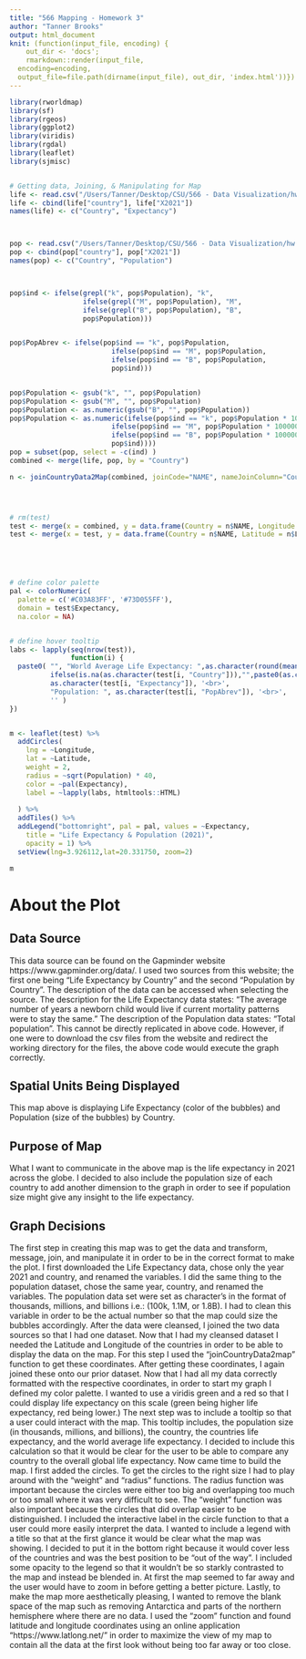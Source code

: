 ```yaml
---
title: "566 Mapping - Homework 3"
author: "Tanner Brooks"
output: html_document
knit: (function(input_file, encoding) {
    out_dir <- 'docs';
    rmarkdown::render(input_file,
  encoding=encoding,
  output_file=file.path(dirname(input_file), out_dir, 'index.html'))})
---
```




```r
library(rworldmap) 
library(sf)
library(rgeos)
library(ggplot2)
library(viridis)
library(rgdal)
library(leaflet)
library(sjmisc)


# Getting data, Joining, & Manipulating for Map
life <- read.csv("/Users/Tanner/Desktop/CSU/566 - Data Visualization/hw 3 - map/life_expectancy_years.csv")
life <- cbind(life["country"], life["X2021"])
names(life) <- c("Country", "Expectancy")



pop <- read.csv("/Users/Tanner/Desktop/CSU/566 - Data Visualization/hw 3 - map/population_total.csv")
pop <- cbind(pop["country"], pop["X2021"])
names(pop) <- c("Country", "Population")



pop$ind <- ifelse(grepl("k", pop$Population), "k", 
                  ifelse(grepl("M", pop$Population), "M", 
                  ifelse(grepl("B", pop$Population), "B", 
                  pop$Population)))


pop$PopAbrev <- ifelse(pop$ind == "k", pop$Population,
                         ifelse(pop$ind == "M", pop$Population,
                         ifelse(pop$ind == "B", pop$Population,
                         pop$ind)))


pop$Population <- gsub("k", "", pop$Population)
pop$Population <- gsub("M", "", pop$Population)
pop$Population <- as.numeric(gsub("B", "", pop$Population))
pop$Population <- as.numeric(ifelse(pop$ind == "k", pop$Population * 100000,
                         ifelse(pop$ind == "M", pop$Population * 1000000,
                         ifelse(pop$ind == "B", pop$Population * 1000000000,
                         pop$ind))))
pop = subset(pop, select = -c(ind) )
combined <- merge(life, pop, by = "Country")

n <- joinCountryData2Map(combined, joinCode="NAME", nameJoinColumn="Country")




# rm(test)
test <- merge(x = combined, y = data.frame(Country = n$NAME, Longitude = n$LON), by = "Country")
test <- merge(x = test, y = data.frame(Country = n$NAME, Latitude = n$LAT), by = "Country")





# define color palette
pal <- colorNumeric(
  palette = c('#C03A83FF', '#73D055FF'),
  domain = test$Expectancy,
  na.color = NA)


# define hover tooltip
labs <- lapply(seq(nrow(test)), 
               function(i) {
  paste0( "", "World Average Life Expectancy: ",as.character(round(mean(test[, "Expectancy"], na.rm = T),1)), '<br>',
          ifelse(is.na(as.character(test[i, "Country"])),"",paste0(as.character(test[i, "Country"]), "'s Life Expectancy: ")),
          as.character(test[i, "Expectancy"]), '<br>',
          "Population: ", as.character(test[i, "PopAbrev"]), '<br>',
          '' ) 
})


m <- leaflet(test) %>%
  addCircles(
    lng = ~Longitude, 
    lat = ~Latitude, 
    weight = 2,
    radius = ~sqrt(Population) * 40,
    color = ~pal(Expectancy),
    label = ~lapply(labs, htmltools::HTML)
    
  ) %>%
  addTiles() %>%
  addLegend("bottomright", pal = pal, values = ~Expectancy,
    title = "Life Expectancy & Population (2021)",
    opacity = 1) %>% 
  setView(lng=3.926112,lat=20.331750, zoom=2)

m
```








# About the Plot

## Data Source

This data source can be found on the Gapminder website https://www.gapminder.org/data/. I used two sources from this website; the first one being "Life Expectancy by Country" and the second "Population by Country". The description of the data can be accessed when selecting the source. The description for the Life Expectancy data states: "The average number of years a newborn child would live if current mortality patterns were to stay the same." The description of the Population data states: "Total population". This cannot be directly replicated in above code. However, if one were to download the csv files from the website and redirect the working directory for the files, the above code would execute the graph correctly.


## Spatial Units Being Displayed

This map above is displaying Life Expectancy (color of the bubbles) and Population (size of the bubbles) by Country.


## Purpose of Map

What I want to communicate in the above map is the life expectancy in 2021 across the globe. I decided to also include the population size of each country to add another dimension to the graph in order to see if population size might give any insight to the life expectancy.


## Graph Decisions

The first step in creating this map was to get the data and transform, message, join, and manipulate it in order to be in the correct format to make the plot. I first downloaded the Life Expectancy data, chose only the year 2021 and country, and renamed the variables. I did the same thing to the population dataset, chose the same year, country, and renamed the variables. The population data set were set as character's in the format of thousands, millions, and billions i.e.: (100k, 1.1M, or 1.8B). I had to clean this variable in order to be the actual number so that the map could size the bubbles accordingly. After the data were cleansed, I joined the two data sources so that I had one dataset. Now that I had my cleansed dataset I needed the Latitude and Longitude of the countries in order to be able to display the data on the map. For this step I used the "joinCountryData2map" function to get these coordinates. After getting these coordinates, I again joined these onto our prior dataset. Now that I had all my data correctly formatted with the respective coordinates, in order to start my graph I defined my color palette. I wanted to use a viridis green and a red so that I could display life expectancy on this scale (green being higher life expectancy, red being lower.) The next step was to include a tooltip so that a user could interact with the map. This tooltip includes, the population size (in thousands, millions, and billions), the country, the countries life expectancy, and the world average life expectancy. I decided to include this calculation so that it would be clear for the user to be able to compare any country to the overall global life expectancy. Now came time to build the map. I first added the circles. To get the circles to the right size I had to play around with the "weight" and "radius" functions. The radius function was important because the circles were either too big and overlapping too much or too small where it was very difficult to see. The "weight" function was also important because the circles that did overlap easier to be distinguished. I included the interactive label in the circle function to that a user could more easily interpret the data. I wanted to include a legend with a title so that at the first glance it would be clear what the map was showing. I decided to put it in the bottom right because it would cover less of the countries and was the best position to be "out of the way". I included some opacity to the legend so that it wouldn't be so starkly contrasted to the map and instead be blended in. At first the map seemed to far away and the user would have to zoom in before getting a better picture. Lastly, to make the map more aesthetically pleasing, I wanted to remove the blank space of the map such as removing Antarctica and parts of the northern hemisphere where there are no data. I used the "zoom" function and found latitude and longitude coordinates using an online application "https://www.latlong.net/" in order to maximize the view of my map to contain all the data at the first look without being too far away or too close.
